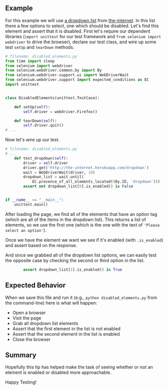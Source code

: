 ## Example

For this example we will use [a dropdown list](http://the-internet.herokuapp.com/dropdown) from [the-internet](http://github.com/saucelabs/the-internet). In this list there a few options to select, one which should be disabled. Let's find this element and assert that it is disabled.
First let's require our dependent libraries (`import unittest` for our test framework and `from selenium import webdriver` to drive the browser), declare our test class, and wire up some test `setUp` and `tearDown` methods.

```python
# filename: disabled_elements.py
from time import sleep
from selenium import webdriver
from selenium.webdriver.common.by import By
from selenium.webdriver.support.ui import WebDriverWait
from selenium.webdriver.support import expected_conditions as EC
import unittest


class DisabledElements(unittest.TestCase):

    def setUp(self):
        self.driver = webdriver.Firefox()

    def tearDown(self):
        self.driver.quit()
# ...
```

Now let's wire up our test.

```python
# filename: disabled_elements.py
# ...
    def test_dropdown(self):
        driver = self.driver
        driver.get('http://the-internet.herokuapp.com/dropdown')
        wait = WebDriverWait(driver, 10)
        dropdown_list = wait.until(
            EC.presence_of_all_elements_located((By.ID, 'dropdown')))
        assert not dropdown_list[0].is_enabled() is False


if __name__ == "__main__":
    unittest.main()

```

After loading the page, we find all of the elements that have an option tag (which are all of the items in the dropdown list). This returns a list of elements, so we use the first one (which is the one with the text of `'Please select an option'`).

Once we have the element we want we see if it's enabled (with `.is_enabled`) and assert based on the response.

And since we grabbed all of the dropdown list options, we can easily test the opposite case by checking the second or third option in the list.

```python
        assert dropdown_list[1].is_enabled() is True
```

## Expected Behavior

When we save this file and run it (e.g., `python disabled_elements.py` from the command-line) here is what will happen:

+ Open a browser
+ Visit the page
+ Grab all dropdown list elements
+ Assert that the first element in the list is not enabled
+ Assert that the second element in the list is enabled
+ Close the browser

## Summary

Hopefully this tip has helped make the task of seeing whether or not an element is enabled or disabled more approachable.

Happy Testing!
